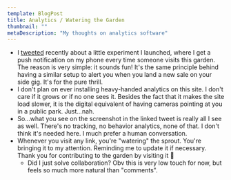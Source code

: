 ```yaml
---
template: BlogPost
title: Analytics / Watering the Garden
thumbnail: ""
metaDescription: "My thoughts on analytics software"
---
```



- I [tweeted](https://twitter.com/maxholzheu/status/1270762662964498433)
  recently about a little experiment I launched, where I get a push notification
on my phone every time someone visits this garden. The reason is very simple: it
sounds fun! It's the same principle behind having a similar setup to alert you
when you land a new sale on your side gig. It's for the pure thrill.
- I don't plan on ever installing heavy-handed analytics on this site. I don't
  care if it grows or if no one sees it. Besides the fact that it makes the site load slower, it is the digital equivalent of having cameras pointing at you in a public park. Just...nah.
- So...what you see on the screenshot in the linked tweet is really all I see as
  well. There's no tracking, no behavior analytics, none of that. I don't think
it's needed here. I much prefer a human conversation.
- <Highlight>Whenever you visit any link, you're "watering" the sprout. You're bringing it
  to my attention. Reminding me to update it if necessary. Thank you for
contributing to the garden by visiting it 🥰</Highlight>
  - Did I just solve collaboration? Obv this is very low touch for now, but
    feels so much more natural than "comments".
